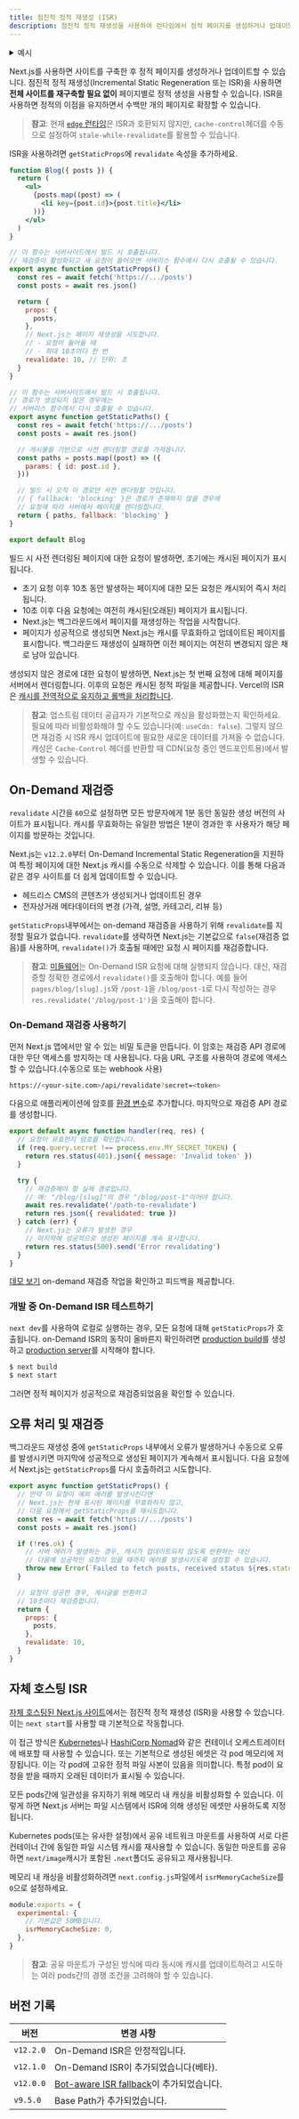 ```yaml
---
title: 점진적 정적 재생성 (ISR)
description: 점진적 정적 재생성을 사용하여 런타임에서 정적 페이지를 생성하거나 업데이트하는 방법을 알아보세요.
---
```


<details>
  <summary>예시</summary>

- [Next.js Commerce](https://nextjs.org/commerce)
- [GitHub Reactions 데모](https://reactions-demo.vercel.app/)
- [Static Tweet 데모](https://static-tweet.vercel.app/)

</details>

Next.js를 사용하면 사이트를 구축한 후 정적 페이지를 생성하거나 업데이트할 수 있습니다. 점진적 정적 재생성(Incremental Static Regeneration 또는 ISR)을 사용하면 **전체 사이트를 재구축할 필요 없이** 페이지별로 정적 생성을 사용할 수 있습니다. ISR을 사용하면 정적의 이점을 유지하면서 수백만 개의 페이지로 확장할 수 있습니다.

> **참고**: 현재 [`edge` 런타임](/docs/app/api-reference/edge)은 ISR과 호환되지 않지만, `cache-control`헤더를 수동으로 설정하여 `stale-while-revalidate`를 활용할 수 있습니다.

ISR을 사용하려면 `getStaticProps`에 `revalidate` 속성을 추가하세요.

```jsx
function Blog({ posts }) {
  return (
    <ul>
      {posts.map((post) => (
        <li key={post.id}>{post.title}</li>
      ))}
    </ul>
  )
}

// 이 함수는 서버사이드에서 빌드 시 호출됩니다.
// 재검증이 활성화되고 새 요청이 들어오면 서버리스 함수에서 다시 호출될 수 있습니다.
export async function getStaticProps() {
  const res = await fetch('https://.../posts')
  const posts = await res.json()

  return {
    props: {
      posts,
    },
    // Next.js는 페이지 재생성을 시도합니다.
    // - 요청이 들어올 때
    // - 최대 10초마다 한 번
    revalidate: 10, // 단위: 초
  }
}

// 이 함수는 서버사이드에서 빌드 시 호출됩니다.
// 경로가 생성되지 않은 경우에는
// 서버리스 함수에서 다시 호출될 수 있습니다.
export async function getStaticPaths() {
  const res = await fetch('https://.../posts')
  const posts = await res.json()

  // 게시물을 기반으로 사전 렌더링할 경로를 가져옵니다.
  const paths = posts.map((post) => ({
    params: { id: post.id },
  }))

  // 빌드 시 오직 이 경로만 사전 렌더링할 것입니다.
  // { fallback: 'blocking' }은 경로가 존재하지 않을 경우에
  // 요청에 따라 서버에서 페이지를 렌더링합니다.
  return { paths, fallback: 'blocking' }
}

export default Blog
```

빌드 시 사전 렌더링된 페이지에 대한 요청이 발생하면, 초기에는 캐시된 페이지가 표시됩니다.

- 초기 요청 이후 10초 동안 발생하는 페이지에 대한 모든 요청은 캐시되어 즉시 처리됩니다.
- 10초 이후 다음 요청에는 여전히 캐시된(오래된) 페이지가 표시됩니다.
- Next.js는 백그라운드에서 페이지를 재생성하는 작업을 시작합니다.
- 페이지가 성공적으로 생성되면 Next.js는 캐시를 무효화하고 업데이트된 페이지를 표시합니다. 백그라운드 재생성이 실패하면 이전 페이지는 여전히 변경되지 않은 채로 남아 있습니다.

생성되지 않은 경로에 대한 요청이 발생하면, Next.js는 첫 번째 요청에 대해 페이지를 서버에서 렌더링합니다. 이후의 요청은 캐시된 정적 파일을 제공합니다. Vercel의 ISR은 [캐시를 전역적으로 유지하고 롤백을 처리합니다](https://vercel.com/docs/concepts/next.js/incremental-static-regeneration?utm_source=next-site&utm_medium=docs&utm_campaign=next-website).

> **참고**: 업스트림 데이터 공급자가 기본적으로 캐싱을 활성화했는지 확인하세요. 필요에 따라 비활성화해야 할 수도 있습니다(예: `useCdn: false`). 그렇지 않으면 재검증 시 ISR 캐시 업데이트에 필요한 새로운 데이터를 가져올 수 없습니다. 캐싱은 `Cache-Control` 헤더를 반환할 때 CDN(요청 중인 엔드포인트용)에서 발생할 수 있습니다.

## On-Demand 재검증

`revalidate` 시간을 `60`으로 설정하면 모든 방문자에게 1분 동안 동일한 생성 버전의 사이트가 표시됩니다. 캐시를 무효화하는 유일한 방법은 1분이 경과한 후 사용자가 해당 페이지를 방문하는 것입니다.

Next.js는 `v12.2.0`부터 On-Demand Incremental Static Regeneration을 지원하여 특정 페이지에 대한 Next.js 캐시를 수동으로 삭제할 수 있습니다. 이를 통해 다음과 같은 경우 사이트를 더 쉽게 업데이트할 수 있습니다.

- 헤드리스 CMS의 콘텐츠가 생성되거나 업데이트된 경우
- 전자상거래 메타데이터의 변경 (가격, 설명, 카테고리, 리뷰 등)

`getStaticProps`내부에서는 on-demand 재검증을 사용하기 위해 `revalidate`를 지정할 필요가 없습니다. `revalidate`를 생략하면 Next.js는 기본값으로 `false`(재검증 없음)를 사용하며, `revalidate()`가 호출될 때에만 요청 시 페이지를 재검증합니다.

> **참고**: [미들웨어](/docs/app/building-your-application/routing/middleware)는 On-Demand ISR 요청에 대해 실행되지 않습니다. 대신, 재검증할 정확한 경로에서 `revalidate()`를 호출해야 합니다. 예를 들어 `pages/blog/[slug].js`와 `/post-1`을 `/blog/post-1`로 다시 작성하는 경우 `res.revalidate('/blog/post-1')`을 호출해야 합니다.

### On-Demand 재검증 사용하기

먼저 Next.js 앱에서만 알 수 있는 비밀 토큰을 만듭니다. 이 암호는 재검증 API 경로에 대한 무단 액세스를 방지하는 데 사용됩니다. 다음 URL 구조를 사용하여 경로에 액세스할 수 있습니다.(수동으로 또는 webhook 사용)

```bash filename="Terminal"
https://<your-site.com>/api/revalidate?secret=<token>
```

다음으로 애플리케이션에 암호를 [환경 변수](/docs/pages/building-your-application/configuring/environment-variables)로 추가합니다. 마지막으로 재검증 API 경로를 생성합니다.

```js filename="pages/api/revalidate.js"
export default async function handler(req, res) {
  // 요청이 유효한지 암호를 확인합니다.
  if (req.query.secret !== process.env.MY_SECRET_TOKEN) {
    return res.status(401).json({ message: 'Invalid token' })
  }

  try {
    // 재검증해야 할 실제 경로입니다.
    // 예: "/blog/[slug]"의 경우 "/blog/post-1"이어야 합니다.
    await res.revalidate('/path-to-revalidate')
    return res.json({ revalidated: true })
  } catch (err) {
    // Next.js는 오류가 발생한 경우
    // 마지막에 성공적으로 생성된 페이지를 계속 표시합니다.
    return res.status(500).send('Error revalidating')
  }
}
```

[데모 보기](https://on-demand-isr.vercel.app) on-demand 재검증 작업을 확인하고 피드백을 제공합니다.

### 개발 중 On-Demand ISR 테스트하기

`next dev`를 사용하여 로컬로 실행하는 경우, 모든 요청에 대해 `getStaticProps`가 호출됩니다. on-Demand ISR의 동작이 올바른지 확인하려면 [production build](/docs/pages/api-reference/next-cli#build)를 생성 하고 [production server](/docs/pages/api-reference/next-cli#production)를 시작해야 합니다.

```bash filename="Terminal"
$ next build
$ next start
```

그러면 정적 페이지가 성공적으로 재검증되었음을 확인할 수 있습니다.

## 오류 처리 및 재검증

백그라운드 재생성 중에 `getStaticProps` 내부에서 오류가 발생하거나 수동으로 오류를 발생시키면 마지막에 성공적으로 생성된 페이지가 계속해서 표시됩니다. 다음 요청에서 Next.js는 `getStaticProps`를 다시 호출하려고 시도합니다.

```jsx
export async function getStaticProps() {
  // 만약 이 요청이 예외 에러를 발생시킨다면
  // Next.js는 현재 표시된 페이지를 무효화하지 않고,
  // 다음 요청에서 getStaticProps를 재시도합니다.
  const res = await fetch('https://.../posts')
  const posts = await res.json()

  if (!res.ok) {
    // 서버 에러가 발생하는 경우, 캐시가 업데이트되지 않도록 반환하는 대신
    // 다음에 성공적인 요청이 있을 때까지 에러를 발생시키도록 설정할 수 있습니다.
    throw new Error(`Failed to fetch posts, received status ${res.status}`)
  }

  // 요청이 성공한 경우, 게시글을 반환하고
  // 10초마다 재검증합니다.
  return {
    props: {
      posts,
    },
    revalidate: 10,
  }
}
```

## 자체 호스팅 ISR

[자체 호스팅된 Next.js 사이트](/docs/pages/building-your-application/deploying#self-hosting)에서는 점진적 정적 재생성 (ISR)을 사용할 수 있습니다. 이는 `next start`를 사용할 때 기본적으로 작동합니다.

이 접근 방식은 [Kubernetes](https://kubernetes.io/)나 [HashiCorp Nomad](https://www.nomadproject.io/)와 같은 컨테이너 오케스트레이터에 배포할 때 사용할 수 있습니다. 또는 기본적으로 생성된 에셋은 각 pod 메모리에 저장됩니다. 이는 각 pod에 고유한 정적 파일 사본이 있음을 의미합니다. 특정 pod이 요청을 받을 때까지 오래된 데이터가 표시될 수 있습니다.

모든 pods간에 일관성을 유지하기 위해 메모리 내 캐싱을 비활성화할 수 있습니다. 이렇게 하면 Next.js 서버는 파일 시스템에서 ISR에 의해 생성된 에셋만 사용하도록 지정됩니다.

Kubernetes pods(또는 유사한 설정)에서 공유 네트워크 마운트를 사용하여 서로 다른 컨테이너 간에 동일한 파일 시스템 캐시를 재사용할 수 있습니다. 동일한 마운트를 공유하면 `next/image`캐시가 포함된 `.next`폴더도 공유되고 재사용됩니다.

메모리 내 캐싱을 비활성화하려면 `next.config.js`파일에서 `isrMemoryCacheSize`를 `0`으로 설정하세요.

```js filename="next.config.js"
module.exports = {
  experimental: {
    // 기본값은 50MB입니다.
    isrMemoryCacheSize: 0,
  },
}
```

> **참고**: 공유 마운트가 구성된 방식에 따라 동시에 캐시를 업데이트하려고 시도하는 여러 pods간의 경쟁 조건을 고려해야 할 수 있습니다.

## 버전 기록

| 버전      | 변경 사항                                                                                          |
| --------- | -------------------------------------------------------------------------------------------------- |
| `v12.2.0` | On-Demand ISR은 안정적입니다.                                                                      |
| `v12.1.0` | On-Demand ISR이 추가되었습니다(베타).                                                              |
| `v12.0.0` | [Bot-aware ISR fallback](https://nextjs.org/blog/next-12#bot-aware-isr-fallback)이 추가되었습니다. |
| `v9.5.0`  | Base Path가 추가되었습니다.                                                                        |
